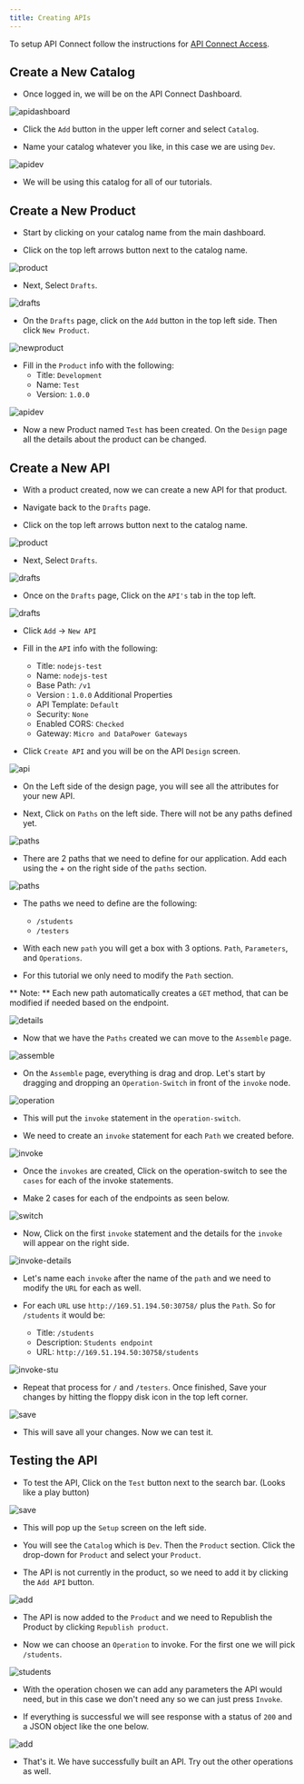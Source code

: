 ```yaml
---
title: Creating APIs
---
```


To setup API Connect follow the instructions for [API Connect Access](./accessAPI).

## Create a New Catalog 

- Once logged in, we will be on the API Connect Dashboard.

![apidashboard](../images/apiconnect-dash.png)

- Click the `Add` button in the upper left corner and select `Catalog`.

- Name your catalog whatever you like, in this case we are using `Dev`.

![apidev](../images/apiconnect-dev.png)

- We will be using this catalog for all of our tutorials.

## Create a New Product

- Start by clicking on your catalog name from the main dashboard.

- Click on the top left arrows button next to the catalog name.

![product](../images/apiconnect-product.png)

- Next, Select `Drafts`.

![drafts](../images/apiconnect-drafts.png)

- On the `Drafts` page, click on the `Add` button in the top left side. Then click `New Product`.

![newproduct](../images/apinewproduct.png)

- Fill in the `Product` info with the following:
    - Title: `Development`
    - Name: `Test`
    - Version: `1.0.0`

![apidev](../images/product-details.png)

- Now a new Product named `Test` has been created. On the `Design` page all the details about the product can be changed.

## Create a New API

- With a product created, now we can create a new API for that product.

- Navigate back to the `Drafts` page.

- Click on the top left arrows button next to the catalog name.

![product](../images/apiconnect-product.png)

- Next, Select `Drafts`.

![drafts](../images/apiconnect-drafts.png)

- Once on the `Drafts` page, Click on the `API's` tab in the top left.

![drafts](../images/draft-apis.png)

- Click `Add` -> `New API` 

- Fill in the `API` info with the following:
    - Title: `nodejs-test`
    - Name: `nodejs-test`
    - Base Path: `/v1`
    - Version : `1.0.0`
    Additional Properties
    - API Template: `Default`
    - Security: `None`
    - Enabled CORS: `Checked`
    - Gateway: `Micro and DataPower Gateways`

- Click `Create API` and you will be on the API `Design` screen.

![api](../images/new-api.png)

- On the Left side of the design page, you will see all the attributes for your new API.

- Next, Click on `Paths` on the left side. There will not be any paths defined yet.

![paths](../images/paths.png)

- There are 2 paths that we need to define for our application. Add each using the + on the right side of the `paths` section.

![paths](../images/paths-add.png)

- The paths we need to define are the following:
    - `/students`
    - `/testers`

- With each new `path` you will get a box with 3 options. `Path`, `Parameters`, and `Operations`.

- For this tutorial we only need to modify the `Path` section.

<InlineNotification>

** Note: ** Each new path automatically creates a `GET` method, that can be modified if needed based on the endpoint.

</InlineNotification>

![details](../images/path-details.png)

- Now that we have the `Paths` created we can move to the `Assemble` page.

![assemble](../images/assemble.png)

- On the `Assemble` page, everything is drag and drop. Let's start by dragging and dropping an `Operation-Switch` in front of the `invoke` node.

![operation](../images/operation-switch.png)

- This will put the `invoke` statement in the `operation-switch`.

- We need to create an `invoke` statement for each `Path` we created before.

![invoke](../images/invokes.png)

- Once the `invokes` are created, Click on the operation-switch to see the `cases` for each of the invoke statements.

- Make 2 cases for each of the endpoints as seen below.

![switch](../images/switch.png)

- Now, Click on the first `invoke` statement and the details for the `invoke` will appear on the right side.

![invoke-details](../images/invoke-details.png)

- Let's name each `invoke` after the name of the `path` and we need to modify the `URL` for each as well.

- For each `URL` use `http://169.51.194.50:30758/` plus the `Path`. So for `/students` it would be:
    - Title: `/students`
    - Description: `Students endpoint`
    - URL: `http://169.51.194.50:30758/students`

![invoke-stu](../images/invoke-stu.png)

- Repeat that process for `/` and `/testers`. Once finished, Save your changes by hitting the floppy disk icon in the top left corner.

![save](../images/floppy.png)

- This will save all your changes. Now we can test it.

## Testing the API

- To test the API, Click on the `Test` button next to the search bar. (Looks like a play button)

![save](../images/test.png)

- This will pop up the `Setup` screen on the left side.

- You will see the `Catalog` which is `Dev`. Then the `Product` section. Click the drop-down for `Product` and select your `Product`.

- The API is not currently in the product, so we need to add it by clicking the `Add API` button.

![add](../images/add-api.png)

- The API is now added to the `Product` and we need to Republish the Product by clicking `Republish product`.

- Now we can choose an `Operation` to invoke. For the first one we will pick `/students`.

![students](../images/operation-students.png)

- With the operation chosen we can add any parameters the API would need, but in this case we don't need any so we can just press `Invoke`.

- If everything is successful we will see response with a status of `200` and a JSON object like the one below. 

![add](../images/success.png)

- That's it. We have successfully built an API. Try out the other operations as well.